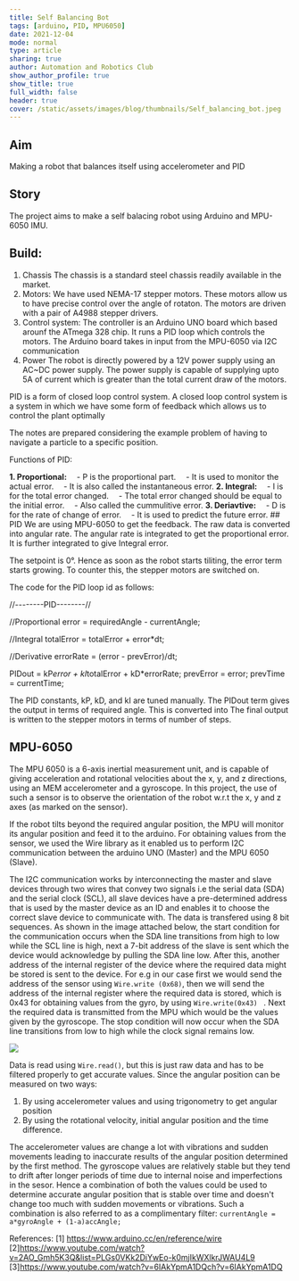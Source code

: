 ```yaml
---
title: Self Balancing Bot
tags: [arduino, PID, MPU6050]
date: 2021-12-04
mode: normal
type: article
sharing: true
author: Automation and Robotics Club
show_author_profile: true
show_title: true
full_width: false
header: true
cover: /static/assets/images/blog/thumbnails/Self_balancing_bot.jpeg
---
```


## Aim

Making a robot that balances itself using accelerometer and PID

## Story

The project aims to make a self balacing robot using Arduino and MPU-6050 IMU.

## Build:

1. Chassis
   The chassis is a standard steel chassis readily available in the market.
2. Motors:
   We have used NEMA-17 stepper motors. These motors allow us to have precise control over the angle of rotaton. The motors are driven with a pair of A4988 stepper drivers.
3. Control system:
   The controller is an Arduino UNO board which based arounf the ATmega 328 chip. It runs a PID loop which controls the motors. The Arduino board takes in input from the MPU-6050 via I2C communication
4. Power
   The robot is directly powered by a 12V power supply using an AC~DC power supply. The power supply is capable of supplying upto 5A of current which is greater than the total current draw of the motors.

PID is a form of closed loop control system. A closed loop control system is a system in which we have some form of feedback which allows us to control the plant optimally

The notes are prepared considering the example problem of having to navigate a particle to a specific position.

Functions of PID:

<b>1. Proportional:</b>
&emsp;- P is the proportional part. &emsp;- It is used to monitor the actual error. &emsp;- It is also
called the instantaneous error.
<b>2. Integral:</b>
&emsp;- I is for the total error changed. &emsp;- The total error changed should be equal to the initial
error. &emsp;- Also called the cummulitive error.
<b>3. Deriavtive:</b>
&emsp;- D is for the rate of change of error. &emsp;- It is used to predict the future error. ## PID
We are using MPU-6050 to get the feedback. The raw data is converted into angular rate. The angular rate
is integrated to get the proportional error. It is further integrated to give Integral error.

The setpoint is 0°. Hence as soon as the robot starts tiliting, the error term starts growing. To counter this, the stepper motors are switched on.

The code for the PID loop id as follows:

//--------PID--------//

//Proportional
error = requiredAngle - currentAngle;

//Integral
totalError = totalError + error\*dt;

//Derivative
errorRate = (error - prevError)/dt;

PIDout = kP*error + kI*totalError + kD\*errorRate;
prevError = error;
prevTime = currentTime;

The PID constants, kP, kD, and kI are tuned manually. The PIDout term gives the output in terms of required angle. This is converted into
The final output is written to the stepper motors in terms of number of steps.

## MPU-6050

The MPU 6050 is a 6-axis inertial measurement unit, and is capable of giving acceleration and rotational velocities about the x, y, and z directions, using an MEM accelerometer and a gyroscope. In this project, the use of such a sensor is to observe the orientation of the robot w.r.t the x, y and z axes (as marked on the sensor).

If the robot tilts beyond the required angular position, the MPU will monitor its angular position and feed it to the arduino. For obtaining values from the sensor, we used the Wire library as it enabled us to perform I2C communication between the arduino UNO (Master) and the MPU 6050 (Slave).

The I2C communication works by interconnecting the master and slave devices through two wires that convey two signals i.e the serial data (SDA) and the serial clock (SCL), all slave devices have a pre-determined address that is used by the master device as an ID and enables it to choose the correct slave device to communicate with. The data is transfered using 8 bit sequences. As shown in the image attached below, the start condition for the communication occurs when the SDA line transitions from high to low while the SCL line is high, next a 7-bit address of the slave is sent which the device would acknowledge by pulling the SDA line low. After this, another address of the internal register of the device where the required data might be stored is sent to the device. For e.g in our case first we would send the address of the sensor using `Wire.write (0x68)`, then we will send the address of the internal register where the required data is stored, which is 0x43 for obtaining values from the gyro, by using `Wire.write(0x43) ` . Next the required data is transmitted from the MPU which would be the values given by the gyroscope. The stop condition will now occur when the SDA line transitions from low to high while the clock signal remains low.

![](../_resources/4ecdddf59beb4ac496e83562cf4a133e.png)

Data is read using `Wire.read()`, but this is just raw data and has to be filtered properly to get accurate values. Since the angular position can be measured on two ways:

1. By using accelerometer values and using trigonometry to get angular position
2. By using the rotational velocity, initial angular position and the time difference.

The accelerometer values are change a lot with vibrations and sudden movements leading to inaccurate results of the angular position determined by the first method. The gyroscope values are relatively stable but they tend to drift after longer periods of time due to internal noise and imperfections in the sesor. Hence a combination of both the values could be used to determine accurate angular position that is stable over time and doesn't change too much with sudden movements or vibrations. Such a combination is also referred to as a complimentary filter:
`currentAngle = a*gyroAngle + (1-a)accAngle;`

References:
[1] https://www.arduino.cc/en/reference/wire
[2]https://www.youtube.com/watch?v=2AO_Gmh5K3Q&list=PLGs0VKk2DiYwEo-k0mjIkWXlkrJWAU4L9
[3]https://www.youtube.com/watch?v=6IAkYpmA1DQch?v=6IAkYpmA1DQ
